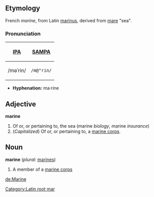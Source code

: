 ==Etymology==
French ''marine'', from Latin [[marinus]], derived from [[mare]] "sea".

===Pronunciation===
{| border=1 cellpadding=5
! [[w:International Phonetic Alphabet|IPA]] !! [[w:SAMPA|SAMPA]]
|-
| /məˈrin/ || <tt>/m@"rin/</tt>
|}

*'''Hyphenation:''' ma·rine

==Adjective==
'''marine''' 
# Of or, or pertaining to, the sea (marine ''biology'', marine ''insurance'')
# (''Capitalized'') Of or, or pertaining to, a [[marine corps]].

==Noun==
'''marine''' (''plural:'' [[marines]])
# A member of a [[marine corps]]


[[Category:Latin root mar]]

[[de:Marine]]